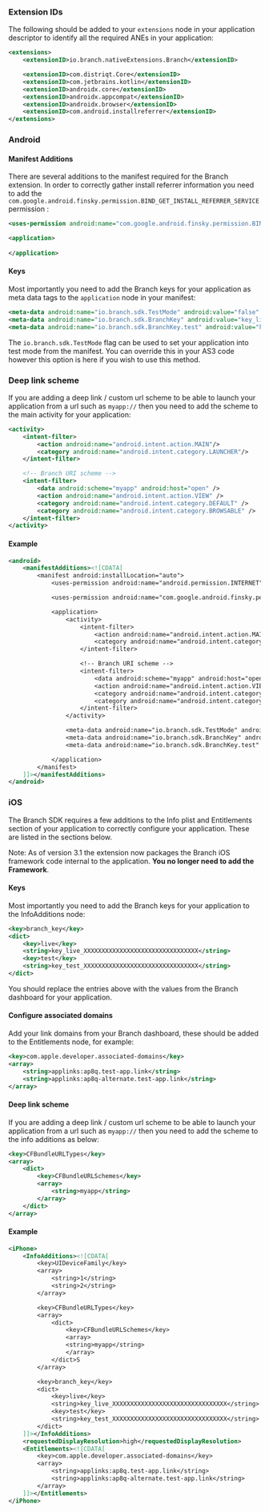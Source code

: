 
### Extension IDs

The following should be added to your `extensions` node in your application descriptor to identify all the required ANEs in your application:

```xml
<extensions>
    <extensionID>io.branch.nativeExtensions.Branch</extensionID>

    <extensionID>com.distriqt.Core</extensionID>
    <extensionID>com.jetbrains.kotlin</extensionID>
    <extensionID>androidx.core</extensionID>
    <extensionID>androidx.appcompat</extensionID>
    <extensionID>androidx.browser</extensionID>
    <extensionID>com.android.installreferrer</extensionID>
</extensions>
```



### Android

#### Manifest Additions


There are several additions to the manifest required for the Branch extension. In order to correctly gather install referrer information you need to add the `com.google.android.finsky.permission.BIND_GET_INSTALL_REFERRER_SERVICE` permission : 

```xml
<uses-permission android:name="com.google.android.finsky.permission.BIND_GET_INSTALL_REFERRER_SERVICE" />

<application>
    
</application>
```



#### Keys

Most importantly you need to add the Branch keys for your application as meta data tags to the `application` node in your manifest:

```xml
<meta-data android:name="io.branch.sdk.TestMode" android:value="false" />
<meta-data android:name="io.branch.sdk.BranchKey" android:value="key_live_XXXXXXXXXXXXXXXXXXXXXXXXXXXXXXXX" />
<meta-data android:name="io.branch.sdk.BranchKey.test" android:value="key_test_XXXXXXXXXXXXXXXXXXXXXXXXXXXXXXXX" />
```

The `io.branch.sdk.TestMode` flag can be used to set your application into test mode from the manifest. You can override this in your AS3 code however this option is here if you wish to use this method.


### Deep link scheme

If you are adding a deep link / custom url scheme to be able to launch your application from a url such as `myapp://` then you need to add the scheme to the main activity for your application:

```xml
<activity>
    <intent-filter>
        <action android:name="android.intent.action.MAIN"/>
        <category android:name="android.intent.category.LAUNCHER"/>
    </intent-filter>

    <!-- Branch URI scheme -->
    <intent-filter>
        <data android:scheme="myapp" android:host="open" />
        <action android:name="android.intent.action.VIEW" />
        <category android:name="android.intent.category.DEFAULT" />
        <category android:name="android.intent.category.BROWSABLE" />
    </intent-filter>
</activity>
```


#### Example

```xml
<android>
    <manifestAdditions><![CDATA[
        <manifest android:installLocation="auto">
            <uses-permission android:name="android.permission.INTERNET"/>

            <uses-permission android:name="com.google.android.finsky.permission.BIND_GET_INSTALL_REFERRER_SERVICE" />

            <application>
                <activity>
                    <intent-filter>
                        <action android:name="android.intent.action.MAIN"/>
                        <category android:name="android.intent.category.LAUNCHER"/>
                    </intent-filter>

                    <!-- Branch URI scheme -->
                    <intent-filter>
                        <data android:scheme="myapp" android:host="open" />
                        <action android:name="android.intent.action.VIEW" />
                        <category android:name="android.intent.category.DEFAULT" />
                        <category android:name="android.intent.category.BROWSABLE" />
                    </intent-filter>
                </activity>

                <meta-data android:name="io.branch.sdk.TestMode" android:value="true" />
                <meta-data android:name="io.branch.sdk.BranchKey" android:value="key_live_XXXXXXXXXXXXXXXXXXXXXXXXXXXXXXXX" />
                <meta-data android:name="io.branch.sdk.BranchKey.test" android:value="key_test_XXXXXXXXXXXXXXXXXXXXXXXXXXXXXXXX" />

            </application>
        </manifest>
    ]]></manifestAdditions>
</android>
```



### iOS


The Branch SDK requires a few additions to the Info plist and Entitlements section of your application to correctly configure your application. These are listed in the sections below.

Note: As of version 3.1 the extension now packages the Branch iOS framework code internal to the application. **You no longer need to add the Framework**.


#### Keys

Most importantly you need to add the Branch keys for your application to the InfoAdditions node:

```xml
<key>branch_key</key>
<dict>
    <key>live</key>
    <string>key_live_XXXXXXXXXXXXXXXXXXXXXXXXXXXXXXXX</string>
    <key>test</key>
    <string>key_test_XXXXXXXXXXXXXXXXXXXXXXXXXXXXXXXX</string>
</dict>
```

You should replace the entries above with the values from the Branch dashboard for your application.


#### Configure associated domains

Add your link domains from your Branch dashboard, these should be added to the Entitlements node, for example:

```xml
<key>com.apple.developer.associated-domains</key>
<array>
    <string>applinks:ap8q.test-app.link</string>
    <string>applinks:ap8q-alternate.test-app.link</string>
</array>
```


#### Deep link scheme

If you are adding a deep link / custom url scheme to be able to launch your application from a url such as `myapp://` then you need to add the scheme to the info additions as below:

```xml
<key>CFBundleURLTypes</key>
<array>
	<dict>
		<key>CFBundleURLSchemes</key>
		<array>
			<string>myapp</string>
		</array>
	</dict>
</array>
```


#### Example 

```xml
<iPhone>
    <InfoAdditions><![CDATA[
        <key>UIDeviceFamily</key>
        <array>
            <string>1</string>
            <string>2</string>
        </array>

        <key>CFBundleURLTypes</key>
        <array>
            <dict>
                <key>CFBundleURLSchemes</key>
                <array>
                <string>myapp</string>
                </array>
            </dict>S
        </array>

        <key>branch_key</key>
        <dict>
            <key>live</key>
            <string>key_live_XXXXXXXXXXXXXXXXXXXXXXXXXXXXXXXX</string>
            <key>test</key>
            <string>key_test_XXXXXXXXXXXXXXXXXXXXXXXXXXXXXXXX</string>
        </dict>
    ]]></InfoAdditions>
    <requestedDisplayResolution>high</requestedDisplayResolution>
    <Entitlements><![CDATA[
        <key>com.apple.developer.associated-domains</key>
        <array>
            <string>applinks:ap8q.test-app.link</string>
            <string>applinks:ap8q-alternate.test-app.link</string>
        </array>
    ]]></Entitlements>
</iPhone>
```
